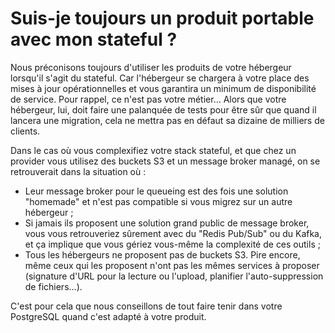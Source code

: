 # Suis-je toujours un produit portable avec mon stateful ?

Nous préconisons toujours d'utiliser les produits de votre hébergeur lorsqu'il s'agit du stateful. Car l'hébergeur se chargera à votre place des mises à jour opérationnelles et vous garantira un minimum de disponibilité de service. Pour rappel, ce n'est pas votre métier… Alors que votre hébergeur, lui, doit faire une palanquée de tests pour être sûr que quand il lancera une migration, cela ne mettra pas en défaut sa dizaine de milliers de clients.

Dans le cas où vous complexifiez votre stack stateful, et que chez un provider vous utilisez des buckets S3 et un message broker managé, on se retrouverait dans la situation où :

- Leur message broker pour le queueing est des fois une solution "homemade" et n'est pas compatible si vous migrez sur un autre hébergeur ;
- Si jamais ils proposent une solution grand public de message broker, vous vous retrouveriez sûrement avec du "Redis Pub/Sub" ou du Kafka, et ça implique que vous gériez vous-même la complexité de ces outils ;
- Tous les hébergeurs ne proposent pas de buckets S3. Pire encore, même ceux qui les proposent n'ont pas les mêmes services à proposer (signature d'URL pour la lecture ou l'upload, planifier l'auto-suppression de fichiers…).

C'est pour cela que nous conseillons de tout faire tenir dans votre PostgreSQL quand c'est adapté à votre produit.

